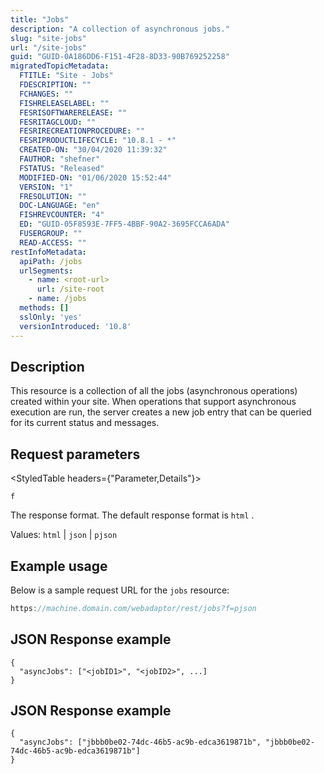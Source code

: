 ```yaml
---
title: "Jobs"
description: "A collection of asynchronous jobs."
slug: "site-jobs"
url: "/site-jobs"
guid: "GUID-0A186DD6-F151-4F28-8D33-90B769252258"
migratedTopicMetadata:
  FTITLE: "Site - Jobs"
  FDESCRIPTION: ""
  FCHANGES: ""
  FISHRELEASELABEL: ""
  FESRISOFTWARERELEASE: ""
  FESRITAGCLOUD: ""
  FESRIRECREATIONPROCEDURE: ""
  FESRIPRODUCTLIFECYCLE: "10.8.1 - *"
  CREATED-ON: "30/04/2020 11:39:32"
  FAUTHOR: "shefner"
  FSTATUS: "Released"
  MODIFIED-ON: "01/06/2020 15:52:44"
  VERSION: "1"
  FRESOLUTION: ""
  DOC-LANGUAGE: "en"
  FISHREVCOUNTER: "4"
  ED: "GUID-05F8593E-7FF5-4BBF-90A2-3695FCCA6ADA"
  FUSERGROUP: ""
  READ-ACCESS: ""
restInfoMetadata:
  apiPath: /jobs
  urlSegments:
    - name: <root-url>
      url: /site-root
    - name: /jobs
  methods: []
  sslOnly: 'yes'
  versionIntroduced: '10.8'
---
```


## Description

This resource is a collection of all the jobs (asynchronous operations) created within your site. When operations that support asynchronous execution are run, the server creates a new job entry that can be queried for its current status and messages. 

##  Request parameters

<StyledTable headers={"Parameter,Details"}>

<StyledTableRow>

<StyledTableCell cellStyle="markdown">

`f` 

</StyledTableCell>

<StyledTableCell cellStyle="markdown">

The response format. The default response format is `html` . 

Values: `html`  \| `json`  \| `pjson` 

</StyledTableCell>

</StyledTableRow>

</StyledTable>

## Example usage

Below is a sample request URL for the `jobs`  resource:

```javascript
https://machine.domain.com/webadaptor/rest/jobs?f=pjson
```

 

## JSON Response example

```other
{
  "asyncJobs": ["<jobID1>", "<jobID2>", ...]
}

```

 

## JSON Response example

```other
{
  "asyncJobs": ["jbbb0be02-74dc-46b5-ac9b-edca3619871b", "jbbb0be02-74dc-46b5-ac9b-edca3619871b"]
}

```

 
